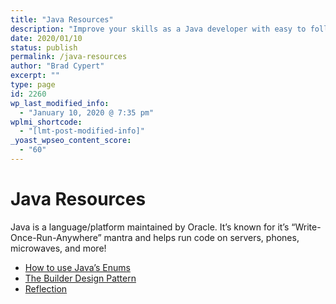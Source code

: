 ```yaml
---
title: "Java Resources"
description: "Improve your skills as a Java developer with easy to follow tutorials on BradCypert.com!"
date: 2020/01/10
status: publish
permalink: /java-resources
author: "Brad Cypert"
excerpt: ""
type: page
id: 2260
wp_last_modified_info:
  - "January 10, 2020 @ 7:35 pm"
wplmi_shortcode:
  - "[lmt-post-modified-info]"
_yoast_wpseo_content_score:
  - "60"
---
```


# Java Resources

Java is a language/platform maintained by Oracle. It’s known for it’s “Write-Once-Run-Anywhere” mantra and helps run code on servers, phones, microwaves, and more!

- [How to use Java’s Enums](/a-beginners-guide-to-java-enums/)
- [The Builder Design Pattern](/design-patterns-builder/)
- [Reflection](/intro-to-reflection-in-java/)
